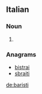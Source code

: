 ==Italian==

===Noun===
{{head|it|plural}} {{m}}

# {{plural of|barista|lang=it|nocat=1}}

===Anagrams===
* [[bistrai#Italian|bistrai]]
* [[sbraiti#Italian|sbraiti]]

[[de:baristi]]